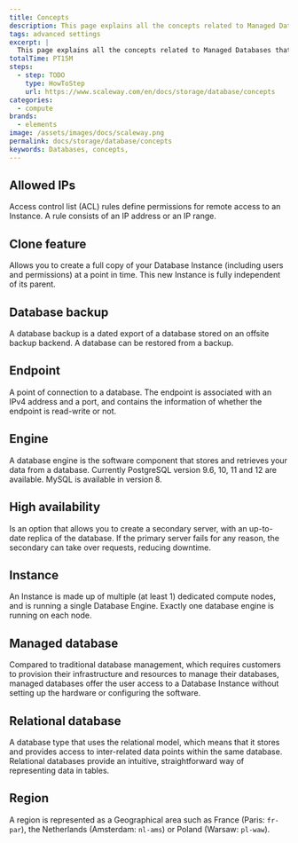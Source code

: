 ```yaml
---
title: Concepts
description: This page explains all the concepts related to Managed Databases.
tags: advanced settings
excerpt: |
  This page explains all the concepts related to Managed Databases that you might encounter while using Scaleway products and resources.
totalTime: PT15M
steps:
  - step: TODO
    type: HowToStep
    url: https://www.scaleway.com/en/docs/storage/database/concepts
categories:
  - compute
brands:
  - elements
image: /assets/images/docs/scaleway.png
permalink: docs/storage/database/concepts
keywords: Databases, concepts,
---
```


<Concept opened>

## Allowed IPs

Access control list (ACL) rules define permissions for remote access to an Instance. A rule consists of an IP address or an IP range.

</Concept>

<Concept opened>

## Clone feature

Allows you to create a full copy of your Database Instance (including users and permissions) at a point in time. This new Instance is fully independent of its parent.

</Concept>

<Concept opened>

## Database backup

A database backup is a dated export of a database stored on an offsite backup backend. A database can be restored from a backup.

</Concept>

<Concept opened>

## Endpoint

A point of connection to a database. The endpoint is associated with an IPv4 address and a port, and contains the information of whether the endpoint is read-write or not.

</Concept>

<Concept>

## Engine

A database engine is the software component that stores and retrieves your data from a database. Currently PostgreSQL version 9.6, 10, 11 and 12 are available. MySQL is available in version 8.

</Concept>

<Concept>

## High availability

Is an option that allows you to create a secondary server, with an up-to-date replica of the database. If the primary server fails for any reason, the secondary can take over requests, reducing downtime.

</Concept>

<Concept>

## Instance

An Instance is made up of multiple (at least 1) dedicated compute nodes, and is running a single Database Engine. Exactly one database engine is running on each node.

</Concept>

<Concept>

## Managed database

Compared to traditional database management, which requires customers to provision their infrastructure and resources to manage their databases, managed databases offer the user access to a Database Instance without setting up the hardware or configuring the software.

</Concept>

<Concept>

## Relational database

A database type that uses the relational model, which means that it stores and provides access to inter-related data points within the same database. Relational databases provide an intuitive, straightforward way of representing data in tables.

</Concept>

<Concept>

## Region

A region is represented as a Geographical area such as France (Paris: `fr-par`), the Netherlands (Amsterdam: `nl-ams`) or Poland (Warsaw: `pl-waw`).

</Concept>
